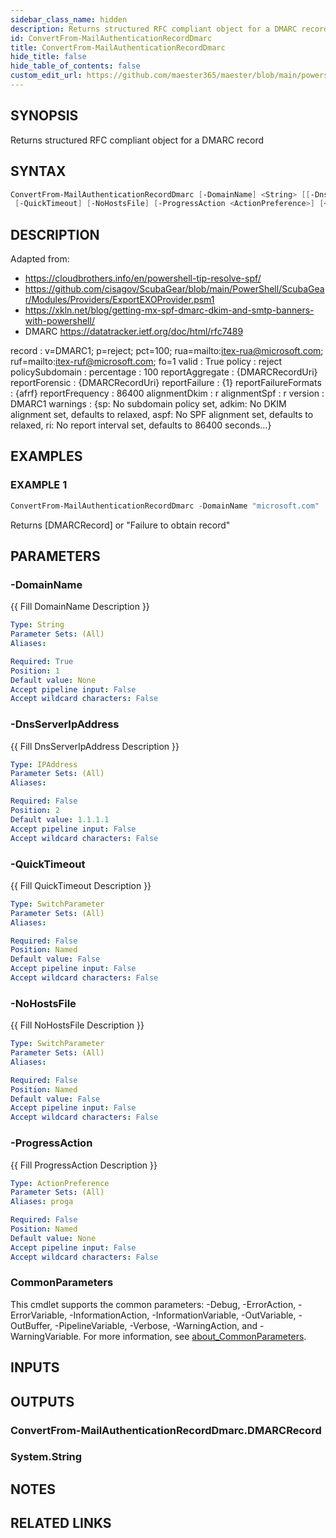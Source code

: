```yaml
---
sidebar_class_name: hidden
description: Returns structured RFC compliant object for a DMARC record
id: ConvertFrom-MailAuthenticationRecordDmarc
title: ConvertFrom-MailAuthenticationRecordDmarc
hide_title: false
hide_table_of_contents: false
custom_edit_url: https://github.com/maester365/maester/blob/main/powershell/public/ConvertFrom-MailAuthenticationRecordDmarc.ps1
---
```


## SYNOPSIS

Returns structured RFC compliant object for a DMARC record

## SYNTAX

```powershell
ConvertFrom-MailAuthenticationRecordDmarc [-DomainName] <String> [[-DnsServerIpAddress] <IPAddress>]
 [-QuickTimeout] [-NoHostsFile] [-ProgressAction <ActionPreference>] [<CommonParameters>]
```

## DESCRIPTION

Adapted from:
- https://cloudbrothers.info/en/powershell-tip-resolve-spf/
- https://github.com/cisagov/ScubaGear/blob/main/PowerShell/ScubaGear/Modules/Providers/ExportEXOProvider.psm1
- https://xkln.net/blog/getting-mx-spf-dmarc-dkim-and-smtp-banners-with-powershell/
- DMARC https://datatracker.ietf.org/doc/html/rfc7489

record               : v=DMARC1; p=reject; pct=100; rua=mailto:itex-rua@microsoft.com; ruf=mailto:itex-ruf@microsoft.com; fo=1
valid                : True
policy               : reject
policySubdomain      :
percentage           : 100
reportAggregate      : \{DMARCRecordUri\}
reportForensic       : \{DMARCRecordUri\}
reportFailure        : \{1\}
reportFailureFormats : \{afrf\}
reportFrequency      : 86400
alignmentDkim        : r
alignmentSpf         : r
version              : DMARC1
warnings             : \{sp: No subdomain policy set, adkim: No DKIM alignment set, defaults to relaxed, aspf: No SPF alignment set, defaults to relaxed, ri: No
                   report interval set, defaults to 86400 seconds…\}

## EXAMPLES

### EXAMPLE 1

```powershell
ConvertFrom-MailAuthenticationRecordDmarc -DomainName "microsoft.com"
```

Returns [DMARCRecord] or "Failure to obtain record"

## PARAMETERS

### -DomainName

\{\{ Fill DomainName Description \}\}

```yaml
Type: String
Parameter Sets: (All)
Aliases:

Required: True
Position: 1
Default value: None
Accept pipeline input: False
Accept wildcard characters: False
```

### -DnsServerIpAddress

\{\{ Fill DnsServerIpAddress Description \}\}

```yaml
Type: IPAddress
Parameter Sets: (All)
Aliases:

Required: False
Position: 2
Default value: 1.1.1.1
Accept pipeline input: False
Accept wildcard characters: False
```

### -QuickTimeout

\{\{ Fill QuickTimeout Description \}\}

```yaml
Type: SwitchParameter
Parameter Sets: (All)
Aliases:

Required: False
Position: Named
Default value: False
Accept pipeline input: False
Accept wildcard characters: False
```

### -NoHostsFile

\{\{ Fill NoHostsFile Description \}\}

```yaml
Type: SwitchParameter
Parameter Sets: (All)
Aliases:

Required: False
Position: Named
Default value: False
Accept pipeline input: False
Accept wildcard characters: False
```

### -ProgressAction

\{\{ Fill ProgressAction Description \}\}

```yaml
Type: ActionPreference
Parameter Sets: (All)
Aliases: proga

Required: False
Position: Named
Default value: None
Accept pipeline input: False
Accept wildcard characters: False
```

### CommonParameters

This cmdlet supports the common parameters: -Debug, -ErrorAction, -ErrorVariable, -InformationAction, -InformationVariable, -OutVariable, -OutBuffer, -PipelineVariable, -Verbose, -WarningAction, and -WarningVariable. For more information, see [about_CommonParameters](http://go.microsoft.com/fwlink/?LinkID=113216).

## INPUTS

## OUTPUTS

### ConvertFrom-MailAuthenticationRecordDmarc.DMARCRecord

### System.String
## NOTES

## RELATED LINKS
